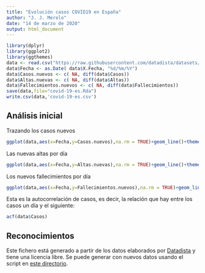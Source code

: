 ```yaml
---
title: "Evolución casos COVID19 en España"
author: "J. J. Merelo"
date: "14 de marzo de 2020"
output: html_document
---
```


```r
library(dplyr)
library(ggplot2)
library(ggthemes)
data <- read.csv("https://raw.githubusercontent.com/datadista/datasets/master/COVID%2019/nacional_covid19.csv")
data$Fecha <- as.Date( data$X.Fecha, "%d/%m/%Y")
data$Casos.nuevos <- c( NA, diff(data$Casos))
data$Altas.nuevas <- c( NA, diff(data$Altas))
data$Fallecimientos.nuevos <- c( NA, diff(data$Fallecimientos))
save(data,file="covid-19-es.Rda")
write.csv(data,'covid-19-es.csv')
```

## Análisis inicial

Trazando los casos nuevos

```r
ggplot(data,aes(x=Fecha,y=Casos.nuevos),na.rm = TRUE)+geom_line()+theme_tufte()
```

Las nuevas altas por día

```r
ggplot(data,aes(x=Fecha,y=Altas.nuevas),na.rm = TRUE)+geom_line()+theme_tufte()
```


Los nuevos fallecimientos por día

```r
ggplot(data,aes(x=Fecha,y=Fallecimientos.nuevos),na.rm = TRUE)+geom_line()+theme_tufte()
```

Esta es la autocorrelación de casos, es decir, la relación que hay entre los casos un día y el siguiente:

```r
acf(data$Casos)
```

## Reconocimientos

Este fichero está generado a partir de los datos elaborados por [Datadista](https://github.com/datadista/datasets) y tiene una licencia libre. Se puede generar con nuevos datos usando el script en [este directorio](https://github.com/datadista/datasets/tree/master/COVID%2019/scripts).
